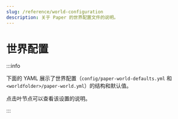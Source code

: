 ```yaml
---
slug: /reference/world-configuration
description: 关于 Paper 的世界配置文件的说明。
---
```


# 世界配置


:::info

下面的 YAML 展示了世界配置（`config/paper-world-defaults.yml` 和 `<worldfolder>/paper-world.yml`）的结构和默认值。

点击叶节点可以查看该设置的说明。

:::

<ConfigDocBlock data={WorldConfigSpec}/>
